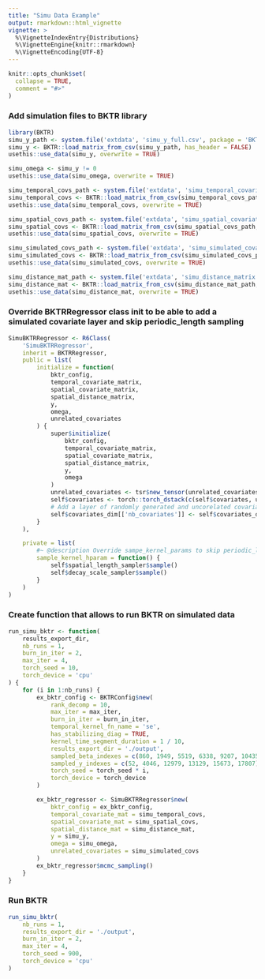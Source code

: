 ```yaml
---
title: "Simu Data Example"
output: rmarkdown::html_vignette
vignette: >
  %\VignetteIndexEntry{Distributions}
  %\VignetteEngine{knitr::rmarkdown}
  %\VignetteEncoding{UTF-8}
---
```


```r
knitr::opts_chunk$set(
  collapse = TRUE,
  comment = "#>"
)
```

### Add simulation files to BKTR library
```r
library(BKTR)
simu_y_path <- system.file('extdata', 'simu_y_full.csv', package = 'BKTR')
simu_y <- BKTR::load_matrix_from_csv(simu_y_path, has_header = FALSE)
usethis::use_data(simu_y, overwrite = TRUE)

simu_omega <- simu_y != 0
usethis::use_data(simu_omega, overwrite = TRUE)

simu_temporal_covs_path <- system.file('extdata', 'simu_temporal_covariates.csv', package = 'BKTR')
simu_temporal_covs <- BKTR::load_matrix_from_csv(simu_temporal_covs_path, has_header = FALSE)
usethis::use_data(simu_temporal_covs, overwrite = TRUE)

simu_spatial_covs_path <- system.file('extdata', 'simu_spatial_covariates.csv', package = 'BKTR')
simu_spatial_covs <- BKTR::load_matrix_from_csv(simu_spatial_covs_path, has_header = FALSE)
usethis::use_data(simu_spatial_covs, overwrite = TRUE)

simu_simulated_covs_path <- system.file('extdata', 'simu_simulated_covariates.csv', package = 'BKTR')
simu_simulated_covs <- BKTR::load_matrix_from_csv(simu_simulated_covs_path, has_header = FALSE)
usethis::use_data(simu_simulated_covs, overwrite = TRUE)

simu_distance_mat_path <- system.file('extdata', 'simu_distance_matrix.csv', package = 'BKTR')
simu_distance_mat <- BKTR::load_matrix_from_csv(simu_distance_mat_path, has_header = FALSE)
usethis::use_data(simu_distance_mat, overwrite = TRUE)
```

### Override BKTRRegressor class init to be able to add a simulated covariate layer and skip periodic_length sampling
```r
SimuBKTRRegressor <- R6Class(
    'SimuBKTRRegressor',
    inherit = BKTRRegressor,
    public = list(
        initialize = function(
            bktr_config,
            temporal_covariate_matrix,
            spatial_covariate_matrix,
            spatial_distance_matrix,
            y,
            omega,
            unrelated_covariates
        ) {
            super$initialize(
                bktr_config,
                temporal_covariate_matrix,
                spatial_covariate_matrix,
                spatial_distance_matrix,
                y,
                omega
            )
            unrelated_covariates <- tsr$new_tensor(unrelated_covariates)
            self$covariates <- torch::torch_dstack(c(self$covariates, unrelated_covariates))
            # Add a layer of randomly generated and uncorelated covariates
            self$covariates_dim[['nb_covariates']] <- self$covariates_dim[['nb_covariates']] + 1
        }
    ),

    private = list(
        #~ @description Override sampe_kernel_params to skip periodic_length
        sample_kernel_hparam = function() {
            self$spatial_length_sampler$sample()
            self$decay_scale_sampler$sample()
        }
    )
)
```

### Create function that allows to run BKTR on simulated data
```r
run_simu_bktr <- function(
    results_export_dir,
    nb_runs = 1,
    burn_in_iter = 2,
    max_iter = 4,
    torch_seed = 10,
    torch_device = 'cpu'
) {
    for (i in 1:nb_runs) {
        ex_bktr_config <- BKTRConfig$new(
            rank_decomp = 10,
            max_iter = max_iter,
            burn_in_iter = burn_in_iter,
            temporal_kernel_fn_name = 'se',
            has_stabilizing_diag = TRUE,
            kernel_time_segment_duration = 1 / 10,
            results_export_dir = './output',
            sampled_beta_indexes = c(860, 1949, 5519, 6338, 9207, 10435, 15034, 15868, 16059, 16944) + 1,
            sampled_y_indexes = c(52, 4046, 12979, 13129, 15673, 17807) + 1,
            torch_seed = torch_seed * i,
            torch_device = torch_device
        )

        ex_bktr_regressor <- SimuBKTRRegressor$new(
            bktr_config = ex_bktr_config,
            temporal_covariate_mat = simu_temporal_covs,
            spatial_covariate_mat = simu_spatial_covs,
            spatial_distance_mat = simu_distance_mat,
            y = simu_y,
            omega = simu_omega,
            unrelated_covariates = simu_simulated_covs
        )
        ex_bktr_regressor$mcmc_sampling()
    }
}
```

### Run BKTR
```r
run_simu_bktr(
    nb_runs = 1,
    results_export_dir = './output',
    burn_in_iter = 2,
    max_iter = 4,
    torch_seed = 900,
    torch_device = 'cpu'
)
```

